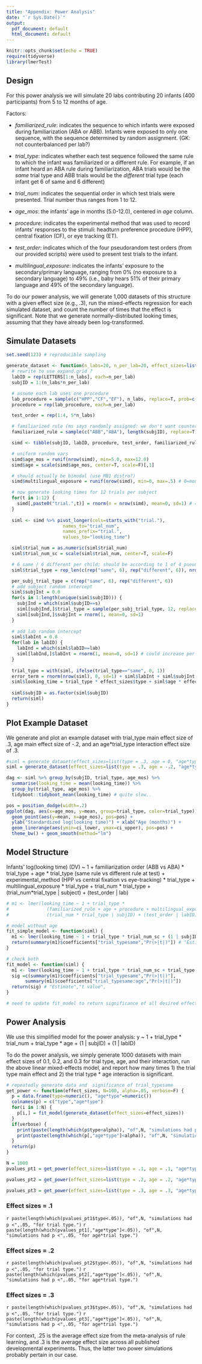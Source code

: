 ```yaml
---
title: "Appendix: Power Analysis"
date: "`r Sys.Date()`"
output:
  pdf_document: default
  html_document: default
---
```


```r
knitr::opts_chunk$set(echo = TRUE)
require(tidyverse)
library(lmerTest)
```

## Design


For this power analysis we will simulate 20 labs contributing 20 infants (400 participants) from 5 to 12 months of age.

Factors:

* *familiarized_rule*: indicates the sequence to which infants were exposed during familiarization (ABA or ABB). Infants were exposed to only one sequence, with the sequence determined by random assignment. (GK: not counterbalanced per lab?)

* *trial_type*: indicates whether each test sequence followed the same rule to which the infant was familiarized or a different rule. For example, if an infant heard an ABA rule during familiarization, ABA trials would be the *same* trial type and ABB trials would be the *different* trial type (each infant get 6 of same and 6 different)

* *trial_num*: indicates the sequential order in which test trials were presented. Trial number thus ranges from 1 to 12. 

* *age_mos*: the infants' age in months (5.0-12.0), centered in *age* column.

* *procedure*: indicates the experimental method that was used to record infants’ responses to the stimuli: headturn preference procedure (HPP), central fixation (CF), or eye tracking (ET). 
* *test_order*: indicates which of the four pseudorandom test orders (from our provided scripts) were used to present test trials to the infant. 

* *multilingual_exposure*: indicates the infants' exposure to the secondary/primary language, ranging from 0% (no exposure to a secondary language) to 49% (i.e., baby hears 51% of their primary language and 49% of the secondary language). 

To do our power analysis, we will generate 1,000 datasets of this structure with a given effect size (e.g., .3), run the mixed-effects regression for each simulated dataset, and count the number of times that the effect is significant. 
Note that we generate normally-distributed looking times, assuming that they have already been log-transformed.

## Simulate Datasets

```r
set.seed(123) # reproducible sampling

generate_dataset <- function(n_labs=20, n_per_lab=20, effect_sizes=list(type = .3, age = 0, "age*type"=0)) {
  # rewrite to use expand.grid ?
  labID = rep(LETTERS[1:n_labs], each=n_per_lab)
  subjID = 1:(n_labs*n_per_lab)

  # assume each lab uses one procedure
  lab_procedure = sample(c("HPP","CF","EF"), n_labs, replace=T, prob=c(.5,.3,.2))
  procedure = rep(lab_procedure, each=n_per_lab)

  test_order = rep(1:4, 5*n_labs) 

  # familiarized rule (ms says randomly assigned: we don't want counterbalanced per lab?)
  familiarized_rule = sample(c("ABB","ABA"), length(subjID), replace=T)

  simd <- tibble(subjID, labID, procedure, test_order, familiarized_rule)

  # uniform random vars
  simd$age_mos = runif(nrow(simd), min=5.0, max=12.0)
  simd$age = scale(simd$age_mos, center=T, scale=F)[,1]

  # should actually be bimodal (use MB1 distro?)
  simd$multilingual_exposure = runif(nrow(simd), min=0, max=.5) # 0=monolingual, .5=50% secondary language

  # now generate looking times for 12 trials per subject
  for(t in 1:12) {
    simd[,paste0("trial.",t)] = rnorm(n = nrow(simd), mean=0, sd=1) # = .05
  } 
  
  siml <- simd %>% pivot_longer(cols=starts_with("trial."), 
                     names_to="trial_num", 
                     names_prefix="trial.",
                     values_to="looking_time") 

  siml$trial_num = as.numeric(siml$trial_num)
  siml$trial_num_sc = scale(siml$trial_num, center=T, scale=F) 

  # 6 same / 6 different per child; should be according to 1 of 4 pseudorandom orders, but we're not  actually modeling order effects here so just make blocks:
  siml$trial_type = rep_len(c(rep("same", 6), rep("different", 6)), nrow(siml)) # each

  per_subj_trial_type = c(rep("same", 6), rep("different", 6))
  # add subject random intercept
  siml$subjInt = 0.0
  for(s in 1:length(unique(siml$subjID))) {
    subjInd = which(siml$subjID==s)
    siml[subjInd,]$trial_type = sample(per_subj_trial_type, 12, replace = F)
    siml[subjInd,]$subjInt = rnorm(1, mean=0, sd=1)
  }
  
  # add lab random intercept
  siml$labInt = 0.0
  for(lab in labID) {
    labInd = which(siml$labID==lab)
    siml[labInd,]$labInt = rnorm(1, mean=0, sd=1) # could increase per-lab variability ..
  }
  
  trial_type = with(siml, ifelse(trial_type=="same", 0, 1))
  error_term = rnorm(nrow(siml), 0, sd=1) + siml$labInt + siml$subjInt 
  siml$looking_time = trial_type * effect_sizes$type + siml$age * effect_sizes$age + trial_type * siml$age * effect_sizes$`age*type` + error_term
  
  siml$subjID = as.factor(siml$subjID)
  return(siml)
}

```

## Plot Example Dataset

We generate and plot an example dataset with trial_type main effect size of .3, age main effect size of -.2, and an age*trial_type interaction effect size of .3.

```r
#siml = generate_dataset(effect_sizes=list(type = .3, age = 0, "age*type"=0))
siml = generate_dataset(effect_sizes=list(type = .3, age = -.2, "age*type"=.3))

dag <- siml %>% group_by(subjID, trial_type, age_mos) %>%
  summarise(looking_time = mean(looking_time)) %>% 
  group_by(trial_type, age_mos) %>%
  tidyboot::tidyboot_mean(looking_time) # quite slow..

pos = position_dodge(width=.2)
ggplot(dag, aes(x=age_mos, y=mean, group=trial_type, color=trial_type)) + 
  geom_point(aes(y=mean, x=age_mos), pos=pos) + 
  ylab("Standardized log(looking time)") + xlab("Age (months)") + 
  geom_linerange(aes(ymin=ci_lower, ymax=ci_upper), pos=pos) + 
  theme_bw() + geom_smooth(method="lm")
```


## Model Structure

Infants' log(looking time) (DV) ~ 1 + familiarization order (ABB vs ABA) * trial_type + age * trial_type (same rule vs different rule at test) + experimental_method (HPP vs central fixation vs eye-tracking) * trial_type + multilingual_exposure * trial_type + trial_num * trial_type + (trial_num*trial_type | subject) + (test_order | lab)

```r
# m1 <- lmer(looking_time ~ 1 + trial_type * 
#              (familiarized_rule + age + procedure + multilingual_exposure + trial_num) +
#              (trial_num * trial_type | subjID) + (test_order | labID), data=siml)

# model without age
fit_simple_model <- function(siml) {
  m1 <- lmer(looking_time ~ 1 + trial_type * trial_num_sc + (1 | subjID), data=siml)
  return(summary(m1)$coefficients["trial_typesame","Pr(>|t|)"]) # "Estimate","t value",
}

# check both
fit_model <- function(siml) {
  m1 <- lmer(looking_time ~ 1 + trial_type * trial_num_sc + trial_type * age + (1 | subjID) + (1 | labID), data=siml)
  sig =c(summary(m1)$coefficients["trial_typesame","Pr(>|t|)"],
       summary(m1)$coefficients["trial_typesame:age","Pr(>|t|)"])
  return(sig) # "Estimate","t value",
}

# need to update fit_model to return significance of all desired effects (e.g., if effect_size$age!=0)
```

## Power Analysis

We use this simplified model for the power analysis:
y ~ 1 + trial_type * trial_num + trial_type * age + (1 | subjID) + (1 | labID)

To do the power analysis, we simply generate 1000 datasets with main effect sizes of 0.1, 0.2, and 0.3 for trial type, age, and their interaction, run the above linear mixed-effects model, and report how many times 1) the trial type main effect and 2) the trial type * age interaction is significant.

```r
# repeatedly generate data and  significance of trial_typesame
get_power <- function(effect_sizes, N=100, alpha=.05, verbose=F) {
  p = data.frame(type=numeric(), "age*type"=numeric())
  colnames(p) = c("type","age*type")
  for(i in 1:N) {
    p[i,] = fit_model(generate_dataset(effect_sizes=effect_sizes))
  }
  if(verbose) {
    print(paste(length(which(p$type<alpha)), "of",N, "simulations had p <",alpha, "for trial type"))
    print(paste(length(which(p[,"age*type"]<alpha)), "of",N, "simulations had p <",alpha, "for age*trial type"))
  }
  return(p)
}

N = 1000
pvalues_pt1 = get_power(effect_sizes=list(type = .1, age = .1, "age*type"=.1), N=N)

pvalues_pt2 = get_power(effect_sizes=list(type = .2, age = .2, "age*type"=.2), N=N)

pvalues_pt3 = get_power(effect_sizes=list(type = .3, age = .3, "age*type"=.3), N=N)
```

### Effect sizes = .1
`r paste(length(which(pvalues_pt1$type<.05)), "of",N, "simulations had p <",.05, "for trial type.")`
`r paste(length(which(pvalues_pt1[,"age*type"]<.05)), "of",N, "simulations had p <",.05, "for age*trial type.")` 
<!--(With 16 infants per lab (total N=320): 316 of 1000 simulations had p < 0.05 for trial type. 1000 of 1000 simulations had p < 0.05 for age*trial type.)-->

### Effect sizes = .2
`r paste(length(which(pvalues_pt2$type<.05)), "of",N, "simulations had p <",.05, "for trial type.")`
`r paste(length(which(pvalues_pt2[,"age*type"]<.05)), "of",N, "simulations had p <",.05, "for age*trial type.")` 
<!--(With 16 infants per lab (total N=320): 777 of 1000 simulations had p < 0.05 for trial type. 1000 of 1000 simulations had p < 0.05 for age*trial type.)-->

### Effect sizes = .3
`r paste(length(which(pvalues_pt3$type<.05)), "of",N, "simulations had p <",.05, "for trial type.")`
`r paste(length(which(pvalues_pt3[,"age*type"]<.05)), "of",N, "simulations had p <",.05, "for age*trial type.")` 
<!--(With 16 infants per lab (total N=320): 985 of 1000 simulations had p < 0.05 for trial type. 1000 of 1000 simulations had p < 0.05 for age*trial type.)-->

For context, .25 is the average effect size from the meta-analysis of rule learning, and .3 is the average effect size across all published developmental experiments.
Thus, the latter two power simulations probably pertain in our case.